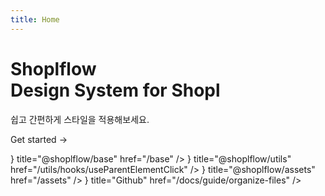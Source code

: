 ```yaml
---
title: Home
---
```





<div className="home-content">
    <div className="content-container">
        <h1 className="headline">Shoplflow <br className='sm:block hidden'/>Design System for Shopl</h1>
        <p className="subtitle">
            쉽고 간편하게 스타일을 적용해보세요.
        </p>
        <p className="subtitle">
            <Link className={styles.cta} href="/base/animation/fadeInOut">Get started <span>→</span></Link>
        </p>
        <Cards>
            <Card
                icon={<ArrowRightIcon />}
                title="@shoplflow/base"
                href="/base"
            />
            <Card
                icon={<ArrowRightIcon />}
                title="@shoplflow/utils"
                href="/utils/hooks/useParentElementClick"
            />
            <Card
                icon={<ArrowRightIcon />}
                title="@shoplflow/assets"
                href="/assets"
            />
            <Card
                icon={<GitHubIcon />}
                title="Github"
                href="/docs/guide/organize-files"
            />
        </Cards>
    </div>
    <style jsx>{`
    .content-container {
      display: flex;
        flex-direction: column;
        gap: 2rem;
      max-width: 90rem;
      padding-left: max(env(safe-area-inset-left),1.5rem);
      padding-right: max(env(safe-area-inset-right),1.5rem);
      margin: 0 auto;
    }
    .features-container {
      margin: 8rem 0 0;
      padding: 4rem 0;
      background-color: #f3f4f6;
      border-bottom: 1px solid #e5e7eb;
    }
    .features-container .content-container {
      margin-top: -8rem;
    }
    :global(.dark) .features-container {
      background-color: #000;
      border-bottom: 1px solid rgb(38,38,38);
    }
    :global(.dark) .headline {
      background-image: linear-gradient(146deg,#fff, var(--primary400));
    }
    .headline {
      display: inline-flex;
      font-size: 3.125rem;
      font-size: min(4.375rem, max(8vw, 2.5rem));
      font-weight: 700;
      font-feature-settings: initial;
      letter-spacing: -.12rem;
      margin-left: -0.2rem;
      margin-top: 3.4rem;
      line-height: 1.1;
      background-image: linear-gradient(146deg, #cdd4d8, var(--primary400));
      -webkit-background-clip: text;
      -webkit-text-fill-color: transparent;
      background-clip: text;
    }
    .subtitle {
      font-size: 1.3rem;
      font-size: min(1.3rem, max(3.5vw, 1.2rem));
      font-feature-settings: initial;
      line-height: 1.6;
    }
`}</style>

</div>


